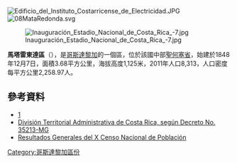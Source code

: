 [[Image:Edificio_del_Instituto_Costarricense_de_Electricidad.JPG|right]]
[[Image:08MataRedonda.svg|thumb]]

[[Image:Inauguración_Estadio_Nacional_de_Costa_Rica_-7.jpg|thumb]]

'''馬塔雷東達區'''（{{lang-es|Mata Redonda}}），是[[哥斯達黎加|哥斯達黎加]]的一個區，位於該國中部[[聖何塞省_(哥斯達黎加)|聖何塞省]]，始建於1848年12月7日，面積3.68平方公里，海拔高度1,125米，2011年人口8,313，人口密度每平方公里2,258.97人。

==參考資料==
*[https://web.archive.org/web/20160304105446/https://www.msj.go.cr/informacion_ciudadana/SitePages/mata_redonda.aspx]
*[https://web.archive.org/web/20150802162747/http://www.ifam.go.cr/PaginaIFAM/ifams/Descargas/CDI/Legal/Divisi%C3%B3n%20Territorial%20CR%20%20Publicado%20en%20La%20Gaceta%2026%20mayo%202009.pdf División Territorial Administrativa de Costa Rica, según Decreto No. 35213-MG]
*[https://web.archive.org/web/20160304071303/http://www.inec.go.cr/A/MS/Censos/Censo%202011/Cifras%20preliminares/15.%20Resultados%20Generales%20Censo%202011.pdf Resultados Generales del X Censo Nacional de Población]

{{CostaRica-geo-stub}}
[[Category:哥斯達黎加區份|Category:哥斯達黎加區份]]
